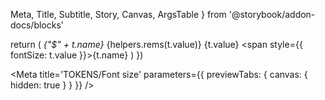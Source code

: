   Meta,
  Title,
  Subtitle,
  Story,
  Canvas,
  ArgsTable 
} from '@storybook/addon-docs/blocks'

  return (
    <tr key={i}>
      <td><Var>{"$" + t.name}</Var></td>
      <td>{helpers.rems(t.value)}</td>
      <td>{t.value}</td>
      <td><span style={{ fontSize: t.value }}>{t.name}</span></td>
    </tr>
  )
})

<Meta title='TOKENS/Font size' parameters={{ previewTabs: { canvas: { hidden: true } } }} />

<Title />

<Subtitle>Tokens subtitle</Subtitle>

<table className="table">
  <thead className="thead-dark">
    <tr>
        <th>Token</th>
        <th>rem</th>
        <th>px</th>
        <th>Example</th>
    </tr>
  </thead>
  <tbody>{tokensFontSize}</tbody>
</table>

